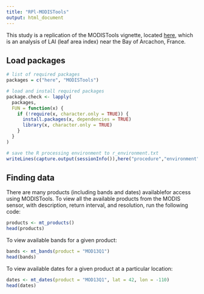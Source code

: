 ```yaml
---
title: "RPl-MODISTools"
output: html_document
---
```

This study is a replication of the MODISTools vignette, located [here](https://cran.r-project.org/web/packages/MODISTools/vignettes/modistools-vignette.html), which is an analysis of LAI (leaf area index) near the Bay of Arcachon, France.

## Load packages
```r
# list of required packages
packages = c("here", "MODISTools")

# load and install required packages
package.check <- lapply(
  packages,
  FUN = function(x) {
    if (!require(x, character.only = TRUE)) {
      install.packages(x, dependencies = TRUE)
      library(x, character.only = TRUE)
    }
  }
)

# save the R processing environment to r_environment.txt
writeLines(capture.output(sessionInfo()),here("procedure","environment","r_environment.txt"))

```

## Finding data

There are many products (including bands and dates) availablefor access using MODISTools. To view all the available products from the MODIS sensor, with description, return interval, and resolution, run the following code:
```r
products <- mt_products()
head(products)
```
To view available bands for a given product:
```r
bands <- mt_bands(product = "MOD13Q1")
head(bands)
```
To view available dates for a given product at a particular location:
```r
dates <- mt_dates(product = "MOD13Q1", lat = 42, lon = -110)
head(dates)
```

